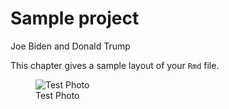 # Sample project

Joe Biden and Donald Trump

This chapter gives a sample layout of your `Rmd` file. 

![Test Photo](resources/sample_project/election.jpg)

